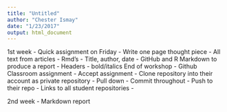```yaml
---
title: "Untitled"
author: "Chester Ismay"
date: "1/23/2017"
output: html_document
---
```


1st week - Quick assignment on Friday
  - Write one page thought piece
  - All text from articles
  - Rmd's 
  - Title, author, date
  - GitHub and R Markdown to produce a report
  - Headers
  - bold/italics
End of workshop - Github Classroom assignment
  - Accept assignment
  - Clone repository into their account as private repository
  - Pull down
  - Commit throughout
  - Push to their repo
  - Links to all student repositories
  - 
  
2nd week - Markdown report

